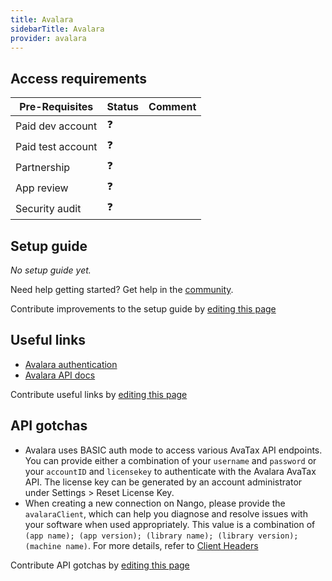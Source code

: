 ```yaml
---
title: Avalara
sidebarTitle: Avalara
provider: avalara
---
```




<Overview />
<PreBuiltTooling provider={providers[pageMetadata.provider]} />
<PreBuiltUseCases />

## Access requirements
| Pre-Requisites | Status | Comment|
| - | - | - |
| Paid dev account | ❓ |  |
| Paid test account | ❓ |  |
| Partnership | ❓ | |
| App review | ❓ |  |
| Security audit | ❓ | |


## Setup guide

_No setup guide yet._

<Tip>Need help getting started? Get help in the [community](https://nango.dev/slack).</Tip>

<Note>Contribute improvements to the setup guide by [editing this page](https://github.com/nangohq/nango/tree/master/docs-v2/integrations/all/avalara.mdx)</Note>


## Useful links

-   [Avalara authentication](https://developer.avalara.com/avatax/authentication-in-rest)
-   [Avalara API docs](https://developer.avalara.com/api-reference/avatax/rest/v2/)

<Note>Contribute useful links by [editing this page](https://github.com/nangohq/nango/tree/master/docs-v2/integrations/all/avalara.mdx)</Note>

## API gotchas

- Avalara uses BASIC auth mode to access various AvaTax API endpoints. You can provide either a combination of your `username` and `password` or your `accountID` and `licensekey` to authenticate with the Avalara AvaTax API. The license key can be generated by an account administrator under Settings > Reset License Key.
- When creating a new connection on Nango, please provide the `avalaraClient`, which can help you diagnose and resolve issues with your software when used appropriately. This value is a combination of `(app name); (app version); (library name); (library version); (machine name)`. For more details, refer to [Client Headers](https://developer.avalara.com/avatax/client-headers/)

<Note>Contribute API gotchas by [editing this page](https://github.com/nangohq/nango/tree/master/docs-v2/integrations/all/avalara.mdx)</Note>